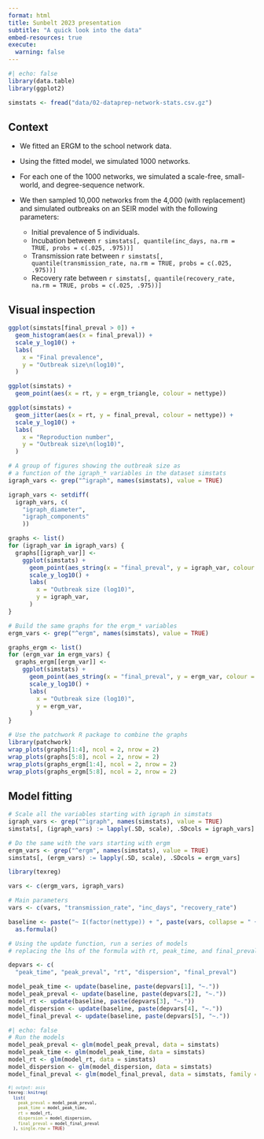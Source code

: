 ```yaml
---
format: html
title: Sunbelt 2023 presentation
subtitle: "A quick look into the data"
embed-resources: true
execute: 
  warning: false
---
```



```r
#| echo: false
library(data.table)
library(ggplot2)

simstats <- fread("data/02-dataprep-network-stats.csv.gz")
```

## Context

- We fitted an ERGM to the school network data.

- Using the fitted model, we simulated 1000 networks.

- For each one of the 1000 networks, we simulated a scale-free, small-world, and degree-sequence network.

- We then sampled 10,000 networks from the 4,000 (with replacement) and simulated outbreaks on an SEIR model with the following parameters:

  - Initial prevalence of 5 individuals.
  - Incubation between `r simstats[, quantile(inc_days, na.rm = TRUE, probs = c(.025, .975))]` 
  - Transmission rate between `r simstats[, quantile(transmission_rate, na.rm = TRUE, probs = c(.025, .975))]`
  - Recovery rate between `r simstats[, quantile(recovery_rate, na.rm = TRUE, probs = c(.025, .975))]`

## Visual inspection

```r
ggplot(simstats[final_preval > 0]) +
  geom_histogram(aes(x = final_preval)) +
  scale_y_log10() +
  labs(
    x = "Final prevalence",
    y = "Outbreak size\n(log10)",
  )

ggplot(simstats) +
  geom_point(aes(x = rt, y = ergm_triangle, colour = nettype)) 

ggplot(simstats) +
  geom_jitter(aes(x = rt, y = final_preval, colour = nettype)) +
  scale_y_log10() +
  labs(
    x = "Reproduction number",
    y = "Outbreak size\n(log10)",
  )

# A group of figures showing the outbreak size as 
# a function of the igraph_* variables in the dataset simstats
igraph_vars <- grep("^igraph", names(simstats), value = TRUE)

igraph_vars <- setdiff(
  igraph_vars, c(
    "igraph_diameter",
    "igraph_components"
    ))

graphs <- list()
for (igraph_var in igraph_vars) {
  graphs[[igraph_var]] <-
    ggplot(simstats) +
      geom_point(aes_string(x = "final_preval", y = igraph_var, colour = "nettype")) +
      scale_y_log10() +
      labs(
        x = "Outbreak size (log10)",
        y = igraph_var,
      )
}

# Build the same graphs for the ergm_* variables
ergm_vars <- grep("^ergm", names(simstats), value = TRUE)

graphs_ergm <- list()
for (ergm_var in ergm_vars) {
  graphs_ergm[[ergm_var]] <-
    ggplot(simstats) +
      geom_point(aes_string(x = "final_preval", y = ergm_var, colour = "nettype")) +
      scale_y_log10() +
      labs(
        x = "Outbreak size (log10)",
        y = ergm_var,
      )
}

# Use the patchwork R package to combine the graphs
library(patchwork)
wrap_plots(graphs[1:4], ncol = 2, nrow = 2)
wrap_plots(graphs[5:8], ncol = 2, nrow = 2)
wrap_plots(graphs_ergm[1:4], ncol = 2, nrow = 2)
wrap_plots(graphs_ergm[5:8], ncol = 2, nrow = 2)
```

## Model fitting

```r
# Scale all the variables starting with igraph in simstats
igraph_vars <- grep("^igraph", names(simstats), value = TRUE)
simstats[, (igraph_vars) := lapply(.SD, scale), .SDcols = igraph_vars]

# Do the same with the vars starting with ergm
ergm_vars <- grep("^ergm", names(simstats), value = TRUE)
simstats[, (ergm_vars) := lapply(.SD, scale), .SDcols = ergm_vars]
```

```r
library(texreg)

vars <- c(ergm_vars, igraph_vars)

# Main parameters
vars <- c(vars, "transmission_rate", "inc_days", "recovery_rate")

baseline <- paste("~ I(factor(nettype)) + ", paste(vars, collapse = " + ")) |>
  as.formula()
```

```r

# Using the update function, run a series of models
# replacing the lhs of the formula with rt, peak_time, and final_preval

depvars <- c(
  "peak_time", "peak_preval", "rt", "dispersion", "final_preval")

model_peak_time <- update(baseline, paste(depvars[1], "~."))
model_peak_preval <- update(baseline, paste(depvars[2], "~."))
model_rt <- update(baseline, paste(depvars[3], "~."))
model_dispersion <- update(baseline, paste(depvars[4], "~."))
model_final_preval <- update(baseline, paste(depvars[5], "~."))
```

```r
#| echo: false
# Run the models
model_peak_preval <- glm(model_peak_preval, data = simstats)
model_peak_time <- glm(model_peak_time, data = simstats)
model_rt <- glm(model_rt, data = simstats)
model_dispersion <- glm(model_dispersion, data = simstats)
model_final_preval <- glm(model_final_preval, data = simstats, family = poisson())
```

::: {style="font-size:70%"}

```r
#| output: asis
texreg::knitreg(
  list(
    peak_preval = model_peak_preval,
    peak_time = model_peak_time,
    rt = model_rt,
    dispersion = model_dispersion,
    final_preval = model_final_preval
  ), single.row = TRUE)
```

:::

